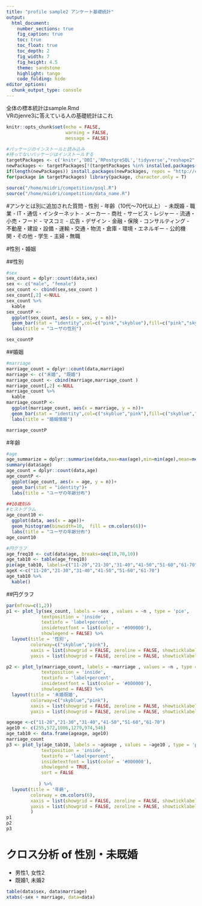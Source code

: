 ```yaml
---
title: "profile sample2 アンケート基礎統計"
output:
  html_document:
    number_sections: true
    fig_caption: true
    toc: true
    toc_float: true
    toc_depth: 2
    fig_width: 7
    fig_height: 4.5
    theme: sandstone 
    highlight: tango
    code_folding: hide
editor_options: 
  chunk_output_type: console
---
```


全体の標本統計はsample.Rmd  
VRのjenre3に答えている人の基礎統計はこれ

```r
knitr::opts_chunk$set(echo = FALSE, 
                      warning = FALSE,
                      message = FALSE)
```


```r
#パッケージのインストールと読み込み
#持ってないパッケージはインストールする
targetPackages <- c('knitr','DBI','RPostgreSQL','tidyverse',"reshape2","lubridate","dbplot","DT","gridExtra","fmsb","corrplot","graphics","GGally","plotly","vcd") 
newPackages <- targetPackages[!(targetPackages %in% installed.packages()[,"Package"])]
if(length(newPackages)) install.packages(newPackages, repos = "http://cran.us.r-project.org")
for(package in targetPackages) library(package, character.only = T)

source("/home/miidri/competition/psql.R")
source("/home/miidri/competition/data_name.R")

```

#アンケとは別に追加された質問
- 性別
- 年齢（10代～70代以上）
- 未既婚
- 職業
    - IT・通信・インターネット 
    - メーカー
    - 商社
    - サービス・レジャー
    - 流通・小売・フード
    - マスコミ
    - 広告・デザイン
    - 金融・保険
    - コンサルティング
    - 不動産・建設・設備
    - 運輸・交通・物流・倉庫
    - 環境・エネルギー
    - 公的機関・その他
    - 学生
    - 主婦・無職

#性別・婚姻

##性別
```r
#sex
sex_count = dplyr::count(data,sex)
sex <- c("male", "female")
sex_count <- cbind(sex,sex_count )
sex_count[,2] <-NULL
sex_count %>%
  kable
sex_countP <-
  ggplot(sex_count, aes(x = sex, y = n))+
  geom_bar(stat = "identity",col=c("pink","skyblue"),fill=c("pink","skyblue"))+
  labs(title = "ユーザの性別")

sex_countP

```

##婚姻
```r
#marriage
marriage_count = dplyr::count(data,marriage)
marriage <- c("未婚", "既婚")
marriage_count <- cbind(marriage,marriage_count )
marriage_count[,2] <-NULL
marriage_count %>%
  kable
marriage_countP <-
  ggplot(marriage_count, aes(x = marriage, y = n))+
  geom_bar(stat = "identity",col=c("skyblue","pink"),fill=c("skyblue","pink"))+
  labs(title = "婚姻情報")

marriage_countP
```


#年齢
```r
#age
age_summarize = dplyr::summarise(data,max=max(age),min=min(age),mean=mean(age))
summary(data$age)
age_count = dplyr::count(data,age)
age_countP <-
  ggplot(age_count, aes(x = age, y = n))+
  geom_bar(stat = "identity")+
  labs(title = "ユーザの年齢分布")

##10歳刻み
#ヒストグラム
age_count10 <-
  ggplot(data, aes(x = age))+
  geom_histogram(binwidth=10,  fill = cm.colors(6))+
  labs(title = "ユーザの年齢分布")
age_count10

#円グラフ
age_freq10 <- cut(data$age, breaks=seq(10,70,10))
age_tab10 <- table(age_freq10)
pie(age_tab10, labels=c("11-20","21-30","31-40","41-50","51-60","61-70"), clockwise=T, border="#ffffff", main="年齢分布", col=cm.colors(6))
ageX <-c("11-20","21-30","31-40","41-50","51-60","61-70")
age_tab10 %>% 
  kable()
```


##円グラフ

```r
par(mfrow=c(1,2)) 
p1 <- plot_ly(sex_count, labels = ~sex , values = ~n , type = 'pie',
             textposition = 'inside',
             textinfo = 'label+percent',
             insidetextfont = list(color = '#000000'),
             showlegend = FALSE) %>%
  layout(title = '性別',
         colorway=c("skyblue","pink"),
         xaxis = list(showgrid = FALSE, zeroline = FALSE, showticklabels = FALSE),
         yaxis = list(showgrid = FALSE, zeroline = FALSE, showticklabels = FALSE))

p2 <- plot_ly(marriage_count, labels = ~marriage , values = ~n , type = 'pie',
             textposition = 'inside',
             textinfo = 'label+percent',
             insidetextfont = list(color = '#000000'),
             showlegend = FALSE) %>%
  layout(title = '未婚既婚',
         colorway=c("skyblue","pink"),
         xaxis = list(showgrid = FALSE, zeroline = FALSE, showticklabels = FALSE),
         yaxis = list(showgrid = FALSE, zeroline = FALSE, showticklabels = FALSE))

ageage <-c("11-20","21-30","31-40","41-50","51-60","61-70")
age10 <- c(255,572,1086,1279,974,546)
age_tab10 <- data.frame(ageage, age10)
marriage_count
p3 <- plot_ly(age_tab10, labels = ~ageage , values = ~age10 , type = 'pie',
             textposition = 'inside',
             textinfo = 'label+percent',
             insidetextfont = list(color = '#000000'),
             showlegend = TRUE,
             sort = FALSE
             
            ) %>%
  layout(title = '年齢',
         colorway = cm.colors(6),
         xaxis = list(showgrid = FALSE, zeroline = FALSE, showticklabels = FALSE),
         yaxis = list(showgrid = FALSE, zeroline = FALSE, showticklabels = FALSE)
         )
p1
p2
p3
```

# クロス分析 of 性別・未既婚
  
- 男性1, 女性2  
- 既婚1, 未婚2  

```r
table(data$sex, data$marriage)
xtabs(~sex + marriage, data=data)
```
